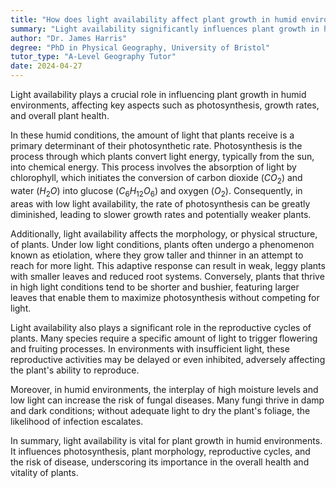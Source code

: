 ```yaml
---
title: "How does light availability affect plant growth in humid environments?"
summary: "Light availability significantly influences plant growth in humid environments, affecting photosynthesis, growth rate, and overall plant health."
author: "Dr. James Harris"
degree: "PhD in Physical Geography, University of Bristol"
tutor_type: "A-Level Geography Tutor"
date: 2024-04-27
---
```


Light availability plays a crucial role in influencing plant growth in humid environments, affecting key aspects such as photosynthesis, growth rates, and overall plant health.

In these humid conditions, the amount of light that plants receive is a primary determinant of their photosynthetic rate. Photosynthesis is the process through which plants convert light energy, typically from the sun, into chemical energy. This process involves the absorption of light by chlorophyll, which initiates the conversion of carbon dioxide ($CO_2$) and water ($H_2O$) into glucose ($C_6H_{12}O_6$) and oxygen ($O_2$). Consequently, in areas with low light availability, the rate of photosynthesis can be greatly diminished, leading to slower growth rates and potentially weaker plants.

Additionally, light availability affects the morphology, or physical structure, of plants. Under low light conditions, plants often undergo a phenomenon known as etiolation, where they grow taller and thinner in an attempt to reach for more light. This adaptive response can result in weak, leggy plants with smaller leaves and reduced root systems. Conversely, plants that thrive in high light conditions tend to be shorter and bushier, featuring larger leaves that enable them to maximize photosynthesis without competing for light.

Light availability also plays a significant role in the reproductive cycles of plants. Many species require a specific amount of light to trigger flowering and fruiting processes. In environments with insufficient light, these reproductive activities may be delayed or even inhibited, adversely affecting the plant's ability to reproduce.

Moreover, in humid environments, the interplay of high moisture levels and low light can increase the risk of fungal diseases. Many fungi thrive in damp and dark conditions; without adequate light to dry the plant's foliage, the likelihood of infection escalates.

In summary, light availability is vital for plant growth in humid environments. It influences photosynthesis, plant morphology, reproductive cycles, and the risk of disease, underscoring its importance in the overall health and vitality of plants.
    